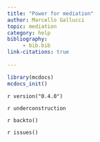 ```yaml
---
title: "Power for mediation"
author: Marcello Gallucci 
topic: mediation
category: help
bibliography: 
     - bib.bib
link-citations: true
        
---
```



```r
library(mcdocs)
mcdocs_init()
```

`r version("0.4.0")`

`r underconstruction`


`r backto()`

`r issues()`
